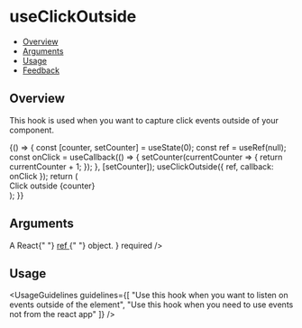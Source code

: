 
<Meta title="Hooks/useClickOutside" />

# useClickOutside

- [Overview](#overview)
- [Arguments](#arguments)
- [Usage](#usage)
- [Feedback](#feedback)

## Overview

This hook is used when you want to capture click events outside of your component.

<Canvas>
  <Story name="Overview">
    {() => {
      const [counter, setCounter] = useState(0);
      const ref = useRef(null);
      const onClick = useCallback(() => {
        setCounter(currentCounter => {
          return currentCounter + 1;
        });
      }, [setCounter]);
      useClickOutside({ ref, callback: onClick });
      return (
        <div className="hooks-reference-element" ref={ref}>
          Click outside {counter}
        </div>
      );
    }}
  </Story>
</Canvas>

## Arguments

<FunctionArguments>
  <FunctionArgument name="options" type="Object">
    <FunctionArgument
      name="ref"
      type="React.MutableRefObject"
      description={
        <>
          A React{" "}
          <a href="https://reactjs.org/docs/hooks-reference.html#useref" target="_blank" rel="noopener noreferrer">
            ref
          </a>{" "}
          object.
        </>
      }
      required
    />
    <FunctionArgument
      name="callback"
      type="(value: string) => void"
      description="Callback function to execute on outside clicks."
      required
    />
  </FunctionArgument>
</FunctionArguments>

## Usage

<UsageGuidelines
  guidelines={[
    "Use this hook when you want to listen on events outside of the element",
    "Use this hook when you need to use events not from the react app"
  ]}
/>
